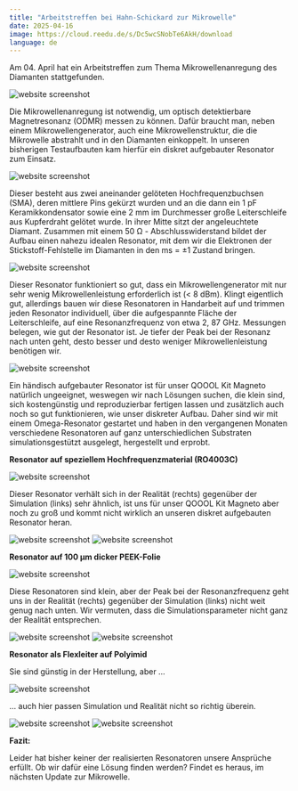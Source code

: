 ```yaml
---
title: "Arbeitstreffen bei Hahn-Schickard zur Mikrowelle"
date: 2025-04-16
image: https://cloud.reedu.de/s/Dc5wcSNobTe6AkH/download
language: de
---
```


Am 04. April hat ein Arbeitstreffen zum Thema Mikrowellenanregung des Diamanten stattgefunden. 

![website screenshot](https://cloud.reedu.de/s/Dc5wcSNobTe6AkH/download)

Die Mikrowellenanregung ist notwendig, um optisch detektierbare Magnetresonanz (ODMR) messen zu können. Dafür braucht man, neben einem Mikrowellengenerator, auch eine Mikrowellenstruktur, die die Mikrowelle abstrahlt und in den Diamanten einkoppelt.
In unseren bisherigen Testaufbauten kam hierfür ein diskret aufgebauter Resonator zum Einsatz.

![website screenshot](https://cloud.reedu.de/s/X5FmrSzFdziBcxp/download)

Dieser besteht aus zwei aneinander gelöteten Hochfrequenzbuchsen (SMA), deren mittlere Pins gekürzt wurden und an die dann ein 1 pF Keramikkondensator sowie eine 2 mm im Durchmesser große Leiterschleife aus Kupferdraht gelötet wurde. In ihrer Mitte sitzt der angeleuchtete Diamant. Zusammen mit einem 50 Ω - Abschlusswiderstand bildet der Aufbau einen nahezu idealen Resonator, mit dem wir die Elektronen der Stickstoff-Fehlstelle im Diamanten in den ms = ±1 Zustand bringen.

![website screenshot](https://cloud.reedu.de/s/ddMdBnit34ZynMA/download)

Dieser Resonator funktioniert so gut, dass ein Mikrowellengenerator mit nur sehr wenig Mikrowellenleistung erforderlich ist (< 8 dBm). Klingt eigentlich gut, allerdings bauen wir diese Resonatoren in Handarbeit auf und trimmen jeden Resonator individuell, über die aufgespannte Fläche der Leiterschleife, auf eine Resonanzfrequenz von etwa 2, 87 GHz. Messungen belegen, wie gut der Resonator ist. Je tiefer der Peak bei der Resonanz nach unten geht, desto besser und desto weniger Mikrowellenleistung benötigen wir.

![website screenshot](https://cloud.reedu.de/s/7GbEQbtyjFromZ3/download)

Ein händisch aufgebauter Resonator ist für unser QOOOL Kit Magneto natürlich ungeeignet, weswegen wir nach Lösungen suchen, die klein sind, sich kostengünstig und reproduzierbar fertigen lassen und zusätzlich auch noch so gut funktionieren, wie unser diskreter Aufbau. Daher sind wir mit einem Omega-Resonator gestartet und haben in den vergangenen Monaten verschiedene Resonatoren auf ganz unterschiedlichen Substraten simulationsgestützt ausgelegt, hergestellt und erprobt.

**Resonator auf speziellem Hochfrequenzmaterial (RO4003C)**

![website screenshot](https://cloud.reedu.de/s/scTiYEWAAr5KEYS/download)

Dieser Resonator verhält sich in der Realität (rechts) gegenüber der Simulation (links) sehr ähnlich, ist uns für unser QOOOL Kit Magneto aber noch zu groß und kommt nicht wirklich an unseren diskret aufgebauten Resonator heran.

![website screenshot](https://cloud.reedu.de/s/HDfF98fbTq6Lj2Y/download)
![website screenshot](https://cloud.reedu.de/s/RyeFMCmzbs5wHs4/download)

**Resonator auf 100 µm dicker PEEK-Folie**

![website screenshot](https://cloud.reedu.de/s/oTYg6ebB6bByNbF/download)

Diese Resonatoren sind klein, aber der Peak bei der Resonanzfrequenz geht uns in der Realität (rechts) gegenüber der Simulation (links) nicht weit genug nach unten. Wir vermuten, dass die Simulationsparameter nicht ganz der Realität entsprechen.

![website screenshot](https://cloud.reedu.de/s/eLBsoaH4BxJQ2C6/download)
![website screenshot](https://cloud.reedu.de/s/P7qScR95ExfwsPt/download)

**Resonator als Flexleiter auf Polyimid**

Sie sind günstig in der Herstellung, aber …

![website screenshot](https://cloud.reedu.de/s/sMZ7gDnPacrFZCH/download)

… auch hier passen Simulation und Realität nicht so richtig überein.

![website screenshot](https://cloud.reedu.de/s/n764BPwf4aJHTfD/download)
![website screenshot](https://cloud.reedu.de/s/dXDjXkEdDLpExo3/download)

**Fazit:**

Leider hat bisher keiner der realisierten Resonatoren unsere Ansprüche erfüllt. Ob wir dafür eine Lösung finden werden? Findet es heraus, im nächsten Update zur Mikrowelle.
